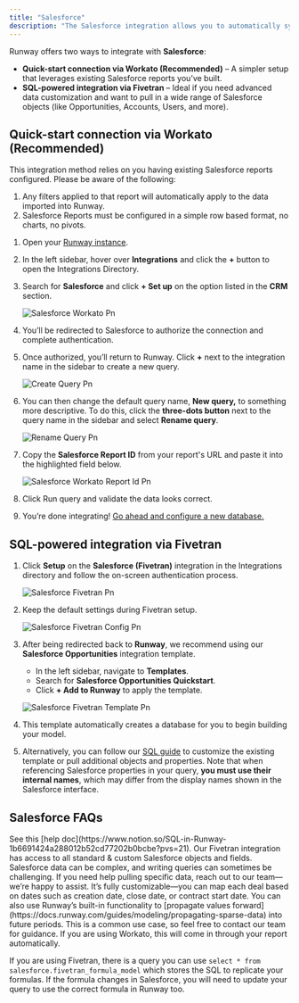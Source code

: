 ```yaml
---
title: "Salesforce"
description: "The Salesforce integration allows you to automatically sync your deals and revenue data into Runway."
---
```


Runway offers two ways to integrate with **Salesforce**:

- **Quick-start connection via Workato (Recommended)** – A simpler setup that leverages existing Salesforce reports you’ve built.
- **SQL-powered integration via Fivetran** – Ideal if you need advanced data customization and want to pull in a wide range of Salesforce objects (like Opportunities, Accounts, Users, and more).

## Quick-start connection via Workato (Recommended)

<Info>
  This integration method relies on you having existing Salesforce reports configured. Please be aware of the following:

  1. Any filters applied to that report will automatically apply to the data imported into Runway.
  2. Salesforce Reports must be configured in a simple row based format, no charts, no pivots.
</Info>

1. Open your [Runway instance](https://app.runway.com/).
2. In the left sidebar, hover over **Integrations** and click the **\+** button to open the Integrations Directory.
3. Search for **Salesforce** and click **\+ Set up** on the option listed in the **CRM** section.

   ![Salesforce Workato Pn](/images/integrations/salesforce-workato.png)
4. You’ll be redirected to Salesforce to authorize the connection and complete authentication.
5. Once authorized, you’ll return to Runway. Click **\+** next to the integration name in the sidebar to create a new query.

   ![Create Query Pn](/images/integrations/hubspot/create-query.png)
6. You can then change the default query name, **New query,** to something more descriptive. To do this, click the **three-dots button** next to the query name in the sidebar and select **Rename query**.

   ![Rename Query Pn](/images/integrations/hubspot/rename-query.png)
7. Copy the **Salesforce Report ID** from your report's URL and paste it into the highlighted field below.

   ![Salesforce Workato Report Id Pn](/images/integrations/salesforce-workato-report-id.png)
8. Click Run query and validate the data looks correct.
9. You’re done integrating\! [Go ahead and configure a new database.](https://docs.runway.com/concepts/databases/databases-basics)

## **SQL-powered integration via Fivetran**

1. Click **Setup** on the **Salesforce (Fivetran)** integration in the Integrations directory and follow the on-screen authentication process.

   ![Salesforce Fivetran Pn](/images/integrations/salesforce-fivetran.png)
2. Keep the default settings during Fivetran setup.

   ![Salesforce Fivetran Config Pn](/images/integrations/salesforce-fivetran-config.png)
3. After being redirected back to **Runway**, we recommend using our **Salesforce Opportunities** integration template.
   - In the left sidebar, navigate to **Templates**.
   - Search for **Salesforce Opportunities Quickstart**.
   - Click **\+ Add to Runway** to apply the template.

   ![Salesforce Fivetran Template Pn](/images/integrations/salesforce-fivetran-template.png)
4. This template automatically creates a database for you to begin building your model.
5. Alternatively, you can follow our [SQL guide](https://www.notion.so/Writing-SQL-in-Runway-1b6691424a288012b52cd77202b0bcbe?pvs=21) to customize the existing template or pull additional objects and properties. Note that when referencing Salesforce properties in your query, **you must use their internal names**, which may differ from the display names shown in the Salesforce interface.

## Salesforce FAQs

<Accordion title="How do I write SQL in Runway?">
  See this [help doc](https://www.notion.so/SQL-in-Runway-1b6691424a288012b52cd77202b0bcbe?pvs=21).
</Accordion>

<Accordion title="What objects does Runway have access to?">
  Our Fivetran integration has access to all standard & custom Salesforce objects and fields. Salesforce data can be complex, and writing queries can sometimes be challenging. If you need help pulling specific data, reach out to our team—we’re happy to assist.
</Accordion>

<Accordion title="How does a deal land in a time series?">
  It’s fully customizable—you can map each deal based on dates such as creation date, close date, or contract start date. You can also use Runway’s built-in functionality to [propagate values forward](https://docs.runway.com/guides/modeling/propagating-sparse-data) into future periods. This is a common use case, so feel free to contact our team for guidance.
</Accordion>

<Accordion title="How do I pull in a calculated/formula field?">
  If you are using Workato, this will come in through your report automatically.

  If you are using Fivetran, there is a query you can use `select * from salesforce.fivetran_formula_model` which stores the SQL to replicate your formulas. If the formula changes in Salesforce, you will need to update your query to use the correct formula in Runway too.
</Accordion>